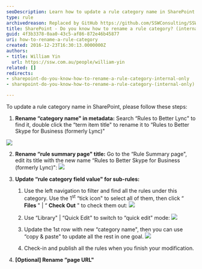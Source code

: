 ```yaml
---
seoDescription: Learn how to update a rule category name in SharePoint with step-by-step instructions.
type: rule
archivedreason: Replaced by GitHub https://github.com/SSWConsulting/SSW.Rules.Content/wiki/How-to-Rename-Rules
title: SharePoint - Do you know how to rename a rule category? (internal only)
guid: 4f3b3378-0aa0-43c5-af86-872e46b45877
uri: how-to-rename-a-rule-category
created: 2016-12-23T16:30:13.0000000Z
authors:
- title: William Yin
  url: https://ssw.com.au/people/william-yin
related: []
redirects:
- sharepoint-do-you-know-how-to-rename-a-rule-category-internal-only
- sharepoint-do-you-know-how-to-rename-a-rule-category-(internal-only)

---
```


To update a rule category name in SharePoint, please follow these steps:
1. **Rename “category name" in metadata:**
Search “Rules to Better Lync" to find it, double click the “term item title" to rename it to “Rules to Better Skype for Business (formerly Lync)"

![](change-rule-category-name-1.jpg)

2. **Rename “rule summary page" title:**
Go to the “Rule Summary page", edit its title with the new name “Rules to Better Skype for Business (formerly Lync)":
![](change-rule-category-name-2.jpg)

3. **Update “rule category field value" for sub-rules:**
    1. Use the left navigation to filter and find all the rules under this category. Use the 1<sup>st</sup> “tick icon" to select all of them, then click “ **Files** " | “ **Check Out** " to check them out:
![](change-rule-category-name-3.jpg)

    2. Use “Library" | “Quick Edit" to switch to “quick edit" mode:
![](change-rule-category-name-4.jpg)

    3. Update the 1st row with new “category name", then you can use “copy & paste" to update all the rest in one goal.
![](change-rule-category-name-5.jpg)

    4. Check-in and publish all the rules when you finish your modification.
4. **[Optional] Rename “page URL"**